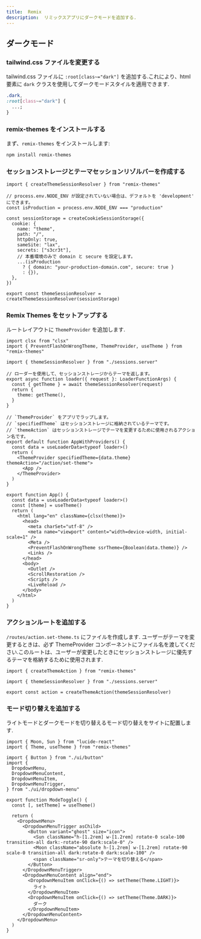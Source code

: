 ```yaml
---
title:  Remix
description:  リミックスアプリにダークモードを追加する.
---
```


## ダークモード


### tailwind.css ファイルを変更する

tailwind.css ファイルに `:root[class~="dark"]` を追加する.これにより、html 要素に `dark` クラスを使用してダークモードスタイルを適用できます.

```css {2} title="app/tailwind.css"
.dark,
:root[class~="dark"] {
  ...;
}
```

### remix-themes をインストールする

まず、`remix-themes` をインストールします:

```bash
npm install remix-themes
```

### セッションストレージとテーマセッションリゾルバーを作成する

```tsx title="app/sessions.server.tsx"
import { createThemeSessionResolver } from "remix-themes"

// process.env.NODE_ENV が設定されていない場合は、デフォルトを 'development' にできます。
const isProduction = process.env.NODE_ENV === "production"

const sessionStorage = createCookieSessionStorage({
  cookie: {
    name: "theme",
    path: "/",
    httpOnly: true,
    sameSite: "lax",
    secrets: ["s3cr3t"],
    // 本番環境のみで domain と secure を設定します。
    ...(isProduction
      ? { domain: "your-production-domain.com", secure: true }
      : {}),
  },
})

export const themeSessionResolver = createThemeSessionResolver(sessionStorage)
```

### Remix Themes をセットアップする

ルートレイアウトに `ThemeProvider` を追加します.

```tsx {1-3,6-11,15-22,25-26,28,33} title="app/root.tsx"
import clsx from "clsx"
import { PreventFlashOnWrongTheme, ThemeProvider, useTheme } from "remix-themes"

import { themeSessionResolver } from "./sessions.server"

// ローダーを使用して、セッションストレージからテーマを返します。
export async function loader({ request }: LoaderFunctionArgs) {
  const { getTheme } = await themeSessionResolver(request)
  return {
    theme: getTheme(),
  }
}

// `ThemeProvider` をアプリでラップします。
// `specifiedTheme` はセッションストレージに格納されているテーマです。
// `themeAction` はセッションストレージでテーマを変更するために使用されるアクション名です。
export default function AppWithProviders() {
  const data = useLoaderData<typeof loader>()
  return (
    <ThemeProvider specifiedTheme={data.theme} themeAction="/action/set-theme">
      <App />
    </ThemeProvider>
  )
}

export function App() {
  const data = useLoaderData<typeof loader>()
  const [theme] = useTheme()
  return (
    <html lang="en" className={clsx(theme)}>
      <head>
        <meta charSet="utf-8" />
        <meta name="viewport" content="width=device-width, initial-scale=1" />
        <Meta />
        <PreventFlashOnWrongTheme ssrTheme={Boolean(data.theme)} />
        <Links />
      </head>
      <body>
        <Outlet />
        <ScrollRestoration />
        <Scripts />
        <LiveReload />
      </body>
    </html>
  )
}
```

### アクションルートを追加する

`/routes/action.set-theme.ts` にファイルを作成します. ユーザーがテーマを変更するときは、必ず ThemeProvider コンポーネントにファイル名を渡してください.このルートは、ユーザーが変更したときにセッションストレージに優先するテーマを格納するために使用されます.

```tsx title="app/routes/action.set-theme.ts"
import { createThemeAction } from "remix-themes"

import { themeSessionResolver } from "./sessions.server"

export const action = createThemeAction(themeSessionResolver)
```

### モード切り替えを追加する

ライトモードとダークモードを切り替えるモード切り替えをサイトに配置します.

```tsx title="components/mode-toggle.tsx"
import { Moon, Sun } from "lucide-react"
import { Theme, useTheme } from "remix-themes"

import { Button } from "./ui/button"
import {
  DropdownMenu,
  DropdownMenuContent,
  DropdownMenuItem,
  DropdownMenuTrigger,
} from "./ui/dropdown-menu"

export function ModeToggle() {
  const [, setTheme] = useTheme()

  return (
    <DropdownMenu>
      <DropdownMenuTrigger asChild>
        <Button variant="ghost" size="icon">
          <Sun className="h-[1.2rem] w-[1.2rem] rotate-0 scale-100 transition-all dark:-rotate-90 dark:scale-0" />
          <Moon className="absolute h-[1.2rem] w-[1.2rem] rotate-90 scale-0 transition-all dark:rotate-0 dark:scale-100" />
          <span className="sr-only">テーマを切り替える</span>
        </Button>
      </DropdownMenuTrigger>
      <DropdownMenuContent align="end">
        <DropdownMenuItem onClick={() => setTheme(Theme.LIGHT)}>
          ライト
        </DropdownMenuItem>
        <DropdownMenuItem onClick={() => setTheme(Theme.DARK)}>
          ダーク
        </DropdownMenuItem>
      </DropdownMenuContent>
    </DropdownMenu>
  )
}
```
